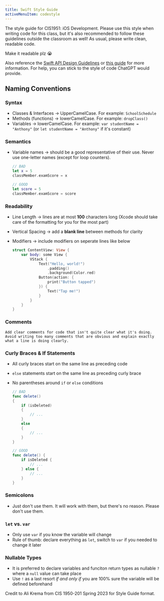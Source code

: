 ```yaml
---
title: Swift Style Guide
activeMenuItem: codestyle
---
```


The style guide for CIS1951: iOS Development. Please use this style when writing code for this class, but it's also recommended to follow these guidelines outside the classroom as well! As usual, please write clean, readable code.

Make it readable plz :sob:

Also reference the [Swift API Design Guidelines](https://swift.org/documentation/api-design-guidelines/) or [this guide](https://google.github.io/swift/) for more information.
For help, you can stick to the style of code ChatGPT would provide.

## **Naming Conventions**

### Syntax

- Classes & Interfaces &rarr; UpperCamelCase. For example: `SchoolSchedule`
- Methods (functions) &rarr; lowerCamelCase. For example: `dropClass()`
- Variables &rarr; lowerCamelCase. For example: `var studentName = "Anthony"` (or `let studentName = "Anthony"` if it's constant)

### Semantics

- Variable names &rarr; should be a good representative of their use. Never use one-letter names (except for loop counters).

  ```swift
  // BAD
  let x = 5
  classMember.examScore = x

  // GOOD
  let score = 5
  classMember.examScore = score
  ```

### Readability

- Line Length &rarr; lines are at most **100** characters long (Xcode should take care of the formatting for you for the most part)
- Vertical Spacing &rarr; add a **blank line** between methods for clarity
- Modifiers &rarr; include modifiers on seperate lines like below

  ```swift
  struct ContentView: View {
      var body: some View {
          VStack {
              Text("Hello, world!")
                  .padding()
                  .background(Color.red)
              Button(action: {
                  print("Button tapped")
              }) {
                  Text("Tap me!")
              }
          }
      }
  }
  ```

### Comments

    Add clear comments for code that isn't quite clear what it's doing. Avoid writing too many comments that are obvious and explain exactly what a line is doing clearly.

### Curly Braces & If Statements

- All curly braces start on the same line as preceding code
- `else` statements start on the same line as preceding curly brace
- No parentheses around `if` or `else` conditions

    ```swift
    // BAD
    func delete()
    {
        if (isDeleted)
        {
            // ...
        }
        else
        {
            // ...
        }
    }

    // GOOD
    func delete() {
        if isDeleted {
            // ...
        } else {
            // ...
        }
    }
    ```

### Semicolons

- Just don't use them. It will work with them, but there's no reason. Please don't use them.

### `let` vs. `var`

- Only use `var` if you know the variable will change
- Rule of thumb: declare everything as `let`, switch to `var` if you needed to change it later

### Nullable Types

- It is preferred to declare variables and funciton return types as nullable `?` where a `null` value can take place
- Use `!` as a last resort _if and only if_ you are 100% sure the variable will be defined beforehand

Credit to Ali Krema from CIS 1950-201 Spring 2023 for Style Guide format.
